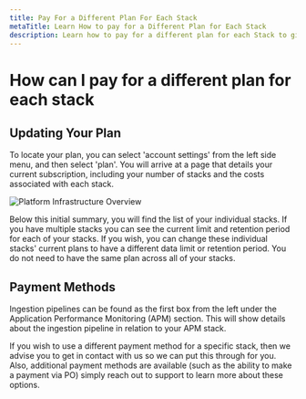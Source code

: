 ```yaml
---
title: Pay For a Different Plan For Each Stack
metaTitle: Learn How to pay for a Different Plan for Each Stack
description: Learn how to pay for a different plan for each Stack to give you further flexibility across your plans
---
```


# How can I pay for a different plan for each stack

## Updating Your Plan

To locate your plan, you can select 'account settings' from the left 
side menu, and then select 'plan'. You will arrive at a page that 
details your current subscription, including your number of 
stacks and the costs associated with each stack.

![Platform Infrastructure Overview](@/images/help/subscription-usage/platform-infrastructure-overview.png)

Below this initial summary, you will find the list of your individual stacks. 
If you have multiple stacks you can see the current limit and retention 
period for each of your stacks. If you wish, you can change these individual stacks' 
current plans to have a different data limit or retention period. 
You do not need to have the same plan across all of your stacks.

## Payment Methods

Ingestion pipelines can be found as the first box from the left under 
the Application Performance Monitoring (APM) section. This will 
show details about the ingestion pipeline in relation to your APM stack.
 
If you wish to use a different payment method for a specific stack, 
then we advise you to get in contact with us so we can put this 
through for you. Also, additional payment methods are available 
(such as the ability to make a payment via PO) simply reach out to 
support to learn more about these options.